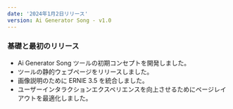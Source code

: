 ```yaml
---
date: '2024年1月2日リリース'
version: Ai Generator Song - v1.0
---
```


### 基礎と最初のリリース

- Ai Generator Song ツールの初期コンセプトを開発しました。
- ツールの静的ウェブページをリリースしました。
- 画像説明のために ERNIE 3.5 を統合しました。
- ユーザーインタラクションエクスペリエンスを向上させるためにページレイアウトを最適化しました。